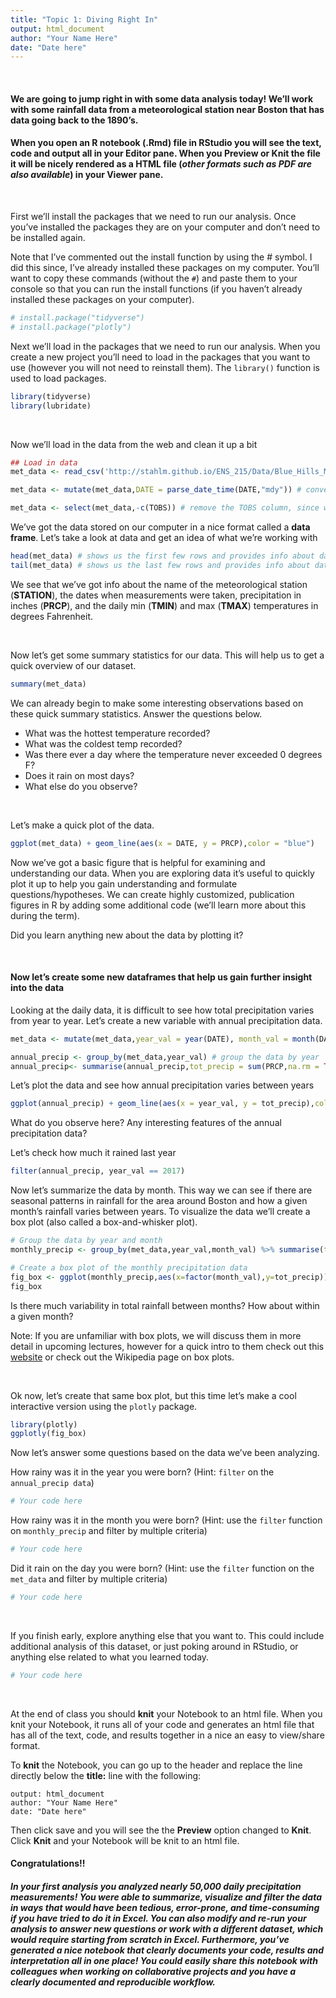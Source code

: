 ---
title: "Topic 1: Diving Right In"
output: html_document
author: "Your Name Here"
date: "Date here"
---

<br/>

#### We are going to jump right in with some data analysis today!  We'll work with some rainfall data from a meteorological station near Boston that has data going back to the 1890's.

#### When you open an **R notebook** (.Rmd) file in **RStudio** you will see the text, code and output all in your **Editor pane**.  When you **Preview** or **Knit** the file it will be nicely rendered as a **HTML** file (*other formats such as PDF are also available*) in your **Viewer pane**. 

<br/>

First we'll install the packages that we need to run our analysis.  Once you've installed the packages they are on your computer and don't need to be installed again.

Note that I've commented out the install function by using the # symbol.  I did this since, I've already installed these packages on my computer.  You'll want to copy these commands (without the `#`) and paste them to your console so that you can run the install functions (if you haven't already installed these packages on your computer).
```{r}
# install.package("tidyverse") 
# install.package("plotly")
```

Next we'll load in the packages that we need to run our analysis.  When you create a new project you'll need to load in the packages that you want to use (however you will not need to reinstall them).  The `library()` function is used to load packages.
```{r message=FALSE}
library(tidyverse)
library(lubridate)
```

<br/>

Now we'll load in the data from the web and clean it up a bit
```{r}
## Load in data
met_data <- read_csv('http://stahlm.github.io/ENS_215/Data/Blue_Hills_MA_Precip_Temp_Data_1.csv')

met_data <- mutate(met_data,DATE = parse_date_time(DATE,"mdy")) # convert date into computable format

met_data <- select(met_data,-c(TOBS)) # remove the TOBS column, since we won't use it
```

We've got the data stored on our computer in a nice format called a **data frame**.  Let's take a look at data and get an idea of what we're working with
```{r}
head(met_data) # shows us the first few rows and provides info about data types
tail(met_data) # shows us the last few rows and provides info about data types

```

We see that we've got info about the name of the meteorological station (**STATION**), the dates when measurements were taken, precipitation in inches (**PRCP**), and the daily min (**TMIN**) and max (**TMAX**) temperatures in degrees Fahrenheit.

<br/>

Now let's get some summary statistics for our data.  This will help us to get a quick overview of our dataset.
```{r}
summary(met_data)
```
We can already begin to make some interesting observations based on these quick summary statistics.  Answer the questions below.     

* What was the hottest temperature recorded?  
* What was the coldest temp recorded?  
* Was there ever a day where the temperature never exceeded 0 degrees F?  
* Does it rain on most days?
* What else do you observe? 

<br/>

Let's make a quick plot of the data.
```{r}
ggplot(met_data) + geom_line(aes(x = DATE, y = PRCP),color = "blue") 
```

Now we've got a basic figure that is helpful for examining and understanding our data.  When you are exploring data it's useful to quickly plot it up to help you gain understanding and formulate questions/hypotheses.  We can create highly customized, publication figures in R by adding some additional code (we'll learn more about this during the term).

Did you learn anything new about the data by plotting it?

<br/>

#### Now let's create some new dataframes that help us gain further insight into the data
Looking at the daily data, it is difficult to see how total precipitation varies from year to year.  Let's create a new variable with annual precipitation data.
```{r}
met_data <- mutate(met_data,year_val = year(DATE), month_val = month(DATE), day_val = day(DATE)) # add columns for year, month, and day

annual_precip <- group_by(met_data,year_val) # group the data by year
annual_precip<- summarise(annual_precip,tot_precip = sum(PRCP,na.rm = TRUE)) # create a new data frame that has the total annual precipitation (inches)
```


Let's plot the data and see how annual precipitation varies between years

```{r}
ggplot(annual_precip) + geom_line(aes(x = year_val, y = tot_precip),color = "blue") + geom_point(aes(x = year_val, y = tot_precip),color = "black") 
```

What do you observe here?  Any interesting features of the annual precipitation data?


Let's check how much it rained last year
```{r}
filter(annual_precip, year_val == 2017)
```

Now let's summarize the data by month.  This way we can see if there are seasonal patterns in rainfall for the area around Boston and how a given month's rainfall varies between years.  To visualize the data we'll create a box plot (also called a box-and-whisker plot).
```{r}

# Group the data by year and month
monthly_precip <- group_by(met_data,year_val,month_val) %>% summarise(tot_precip = sum(PRCP, na.rm = TRUE))

# Create a box plot of the monthly precipitation data
fig_box <- ggplot(monthly_precip,aes(x=factor(month_val),y=tot_precip)) + geom_boxplot()
fig_box
```

Is there much variability in total rainfall between months?  How about within a given month?  

Note: If you are unfamiliar with box plots, we will discuss them in more detail in upcoming lectures, however for a quick intro to them check out this [website](https://towardsdatascience.com/understanding-boxplots-5e2df7bcbd51) or check out the Wikipedia page on box plots.  

<br/>

Ok now, let's create that same box plot, but this time let's make a cool interactive version using the `plotly` package.
```{r}
library(plotly)
ggplotly(fig_box)

```

Now let's answer some questions based on the data we've been analyzing.  

How rainy was it in the year you were born?  (Hint: `filter` on the `annual_precip data`)
```{r}
# Your code here
```

How rainy was it in the month you were born? (Hint: use the `filter` function on `monthly_precip` and filter by multiple criteria)  
```{r}
# Your code here
```


Did it rain on the day you were born? (Hint: use the `filter` function on the `met_data` and filter by multiple criteria)

```{r}
# Your code here
```

<br/>

If you finish early, explore anything else that you want to.  This could include additional analysis of this dataset, or just poking around in RStudio, or anything else related to what you learned today.

```{r}
# Your code here
```

<br/>

At the end of class you should **knit** your Notebook to an html file.  When you knit your Notebook, it runs all of your code and generates an html file that has all of the text, code, and results together in a nice an easy to view/share format.  

To **knit** the Notebook, you can go up to the header and replace the line directly below the **title:** line with the following:

`output: html_document`  
`author: "Your Name Here"`  
`date: "Date here"`  

Then click save and you will see the the **Preview** option changed to **Knit**.  Click **Knit** and your Notebook will be knit to an html file.

#### Congratulations!!
##### In your first analysis you analyzed nearly 50,000 daily precipitation measurements!  You were able to summarize, visualize and filter the data in ways that would have been tedious, error-prone, and time-consuming if you have tried to do it in Excel.  You can also modify and re-run your analysis to answer new questions or work with a different dataset, which would require starting from scratch in Excel.  Furthermore, you've generated a nice notebook that clearly documents your code, results and interpretation all in one place!  You could easily share this notebook with colleagues when working on collaborative projects and you have a clearly documented and reproducible workflow.